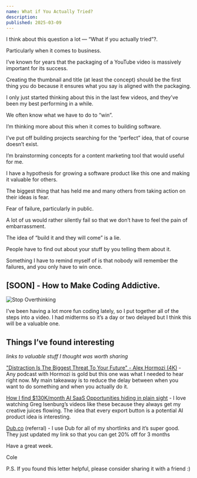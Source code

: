 ```yaml
---
name: What if You Actually Tried?
description:
published: 2025-03-09
---
```


I think about this question a lot — “What if you actually tried”?.

Particularly when it comes to business.

I’ve known for years that the packaging of a YouTube video is massively important for its success.

Creating the thumbnail and title (at least the concept) should be the first thing you do because it ensures what you say is aligned with the packaging.

I only just started thinking about this in the last few videos, and they’ve been my best performing in a while.

We often know what we have to do to “win”.

I’m thinking more about this when it comes to building software.

I’ve put off building projects searching for the “perfect” idea, that of course doesn’t exist.

I’m brainstorming concepts for a content marketing tool that would useful for me.

I have a hypothesis for growing a software product like this one and making it valuable for others.

The biggest thing that has held me and many others from taking action on their ideas is fear.

Fear of failure, particularly in public.

A lot of us would rather silently fail so that we don’t have to feel the pain of embarrassment.

The idea of “build it and they will come” is a lie.

People have to find out about your stuff by you telling them about it.

Something I have to remind myself of is that nobody will remember the failures, and you only have to win once.

## [SOON] - How to Make Coding Addictive.

![Stop Overthinking](https://assets.colecaccamise.com/letters/what-if-you-actually-tried/stop-overthinking.png)

I’ve been having a lot more fun coding lately, so I put together all of the steps into a video. I had midterms so it’s a day or two delayed but I think this will be a valuable one.

## Things I’ve found interesting

_links to valuable stuff I thought was worth sharing_

["Distraction Is The Biggest Threat To Your Future" - Alex Hormozi (4K)](https://www.youtube.com/watch?v=WO5m-roVzjg) - Any podcast with Hormozi is gold but this one was what I needed to hear right now. My main takeaway is to reduce the delay between when you want to do something and when you actually do it.

[How I find $130K/month AI SaaS Opportunities hiding in plain sight](https://www.youtube.com/watch?v=ibzSgp8B2Hw) - I love watching Greg Isenburg’s videos like these because they always get my creative juices flowing. The idea that every export button is a potential AI product idea is interesting.

[Dub.co](https://refer.dub.co/colecaccamise) (referral) - I use Dub for all of my shortlinks and it’s super good. They just updated my link so that you can get 20% off for 3 months

Have a great week.

Cole

P.S. If you found this letter helpful, please consider sharing it with a friend :)
